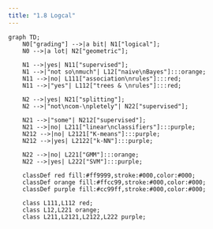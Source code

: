 ```yaml
---
title: "1.8 Logcal"
---
```


```mermaid
graph TD;
    N0["grading"] -->|a bit| N1["logical"];
    N0 -->|a lot| N2["geometric"];

    N1 -->|yes| N11["supervised"];
    N1 -->|"not so\nmuch"| L12["naive\nBayes"]:::orange;
    N11 -->|no| L111["association\nrules"]:::red;
    N11 -->|"yes"| L112["trees & \nrules"]:::red;

    N2 -->|yes| N21["splitting"];
    N2 -->|"not\ncom-\npletely"| N22["supervised"];
    
    N21 -->|"some"| N212["supervised"];
    N21 -->|no| L211["linear\nclassifiers"]:::purple;
    N212 -->|no| L2121["K-means"]:::purple;
    N212 -->|yes| L2122["k-NN"]:::purple;

    N22 -->|no| L221["GMM"]:::orange;
    N22 -->|yes| L222["SVM"]:::purple;

    classDef red fill:#ff9999,stroke:#000,color:#000;
    classDef orange fill:#ffcc99,stroke:#000,color:#000;
    classDef purple fill:#cc99ff,stroke:#000,color:#000;

    class L111,L112 red;
    class L12,L221 orange;
    class L211,L2121,L2122,L222 purple;

```
